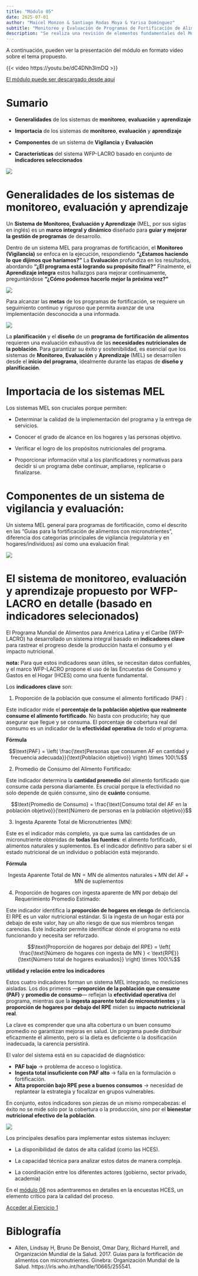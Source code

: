 ```yaml
---
title: "Módulo 05"
date: 2025-07-01
author: "Maicel Monzon & Santiago Rodas Moya & Yarisa Domínguez"
subtitle: "Monitoreo y Evaluación de Programas de Fortificación de Alimentos"
description: "Se realiza una revisión de elementos fundamentales del Monitoreo y Evaluación de Programas de Fortificación de Alimentos así como cuatro indicadores propuesto por WFP-LACRO para este fin"
---
```


A continuación, pueden ver la presentación del módulo en formato vídeo sobre el tema propuesto.

{{< video https://youtu.be/dC4DNh3lmDQ >}}

[El módulo puede ser descargado desde aquí](/static/videos/videomodulo05.zip)

# Sumario

-   **Generalidades** de los sistemas de **monitoreo**, **evaluación** y **aprendizaje**

-   **Importacia** de los sistemas de **monitoreo**, **evaluación** y **aprendizaje**

-   **Componentes** de un sistema de **Vigilancia** y **Evaluación**

-   **Características** del sistema WFP-LACRO basado en conjunto de **indicadores seleccionados**

![](/static/images/modulo05.png)

# Generalidades de los sistemas de monitoreo, evaluación y aprendizaje

Un **Sistema de Monitoreo, Evaluación y Aprendizaje** (MEL, por sus siglas en inglés) es un **marco integral y dinámico** diseñado para **guiar y mejorar la gestión de programas** de desarrollo.

Dentro de un sistema MEL para programas de fortificación, el **Monitoreo (Vigilancia)** se enfoca en la ejecución, respondiendo **"¿Estamos haciendo lo que dijimos que haríamos?"** La **Evaluación** profundiza en los resultados, abordando **"¿El programa está logrando su propósito final?"** Finalmente, el **Aprendizaje integra** estos hallazgos para mejorar continuamente, preguntándose **"¿Cómo podemos hacerlo mejor la próxima vez?"**

![](/static/images/modulo05conceptos.png)

Para alcanzar las **metas** de los programas de fortificación, se requiere un seguimiento continuo y riguroso que permita avanzar de una implementación desconocida a una informada.

![](/static/images/modulo05paso.png)

La **planificación** y el **diseño** de un **programa de fortificación de alimentos** requieren una evaluación exhaustiva de las **necesidades nutricionales de la población**. Para garantizar su éxito y sostenibilidad, es esencial que los sistemas de **Monitoreo**, **Evaluación** y **Aprendizaje** (MEL) se desarrollen desde el **inicio del programa**, idealmente durante las etapas de **diseño y planificación**.

# Importacia de los sistemas MEL

Los sistemas MEL son cruciales porque permiten:

-   Determinar la calidad de la implementación del programa y la entrega de servicios.

-   Conocer el grado de alcance en los hogares y las personas objetivo.

-   Verificar el logro de los propósitos nutricionales del programa.

-   Proporcionar información vital a los planificadores y normativas para decidir si un programa debe continuar, ampliarse, replicarse o finalizarse.

# Componentes de un sistema de vigilancia y evaluación:

Un sistema MEL general para programas de fortificación, como el descrito en las "Guías para la fortificación de alimentos con micronutrientes", diferencia dos categorías principales de vigilancia (regulatoria y en hogares/individuos) así como una evaluación final:

![](/static/images/modulo05mel2.png)

# El sistema de monitoreo, evaluación y aprendizaje propuesto por WFP-LACRO en detalle (basado en indicadores selecionados)

El Programa Mundial de Alimentos para América Latina y el Caribe (WFP-LACRO) ha desarrollado un sistema integral basado en **indicadores clave** para rastrear el progreso desde la producción hasta el consumo y el impacto nutricional.

**nota:** Para que estos indicadores sean útiles, se necesitan datos confiables, y el marco WFP-LACRO propone el uso de las Encuestas de Consumo y Gastos en el Hogar (HCES) como una fuente fundamental.

Los **indicadores clave** son:

1.  Proporción de la población que consume el alimento fortificado (PAF) :

Este indicador mide el **porcentaje de la población objetivo que realmente consume el alimento fortificado**. No basta con producirlo; hay que asegurar que llegue y se consuma. El porcentaje de cobertura real del consumo es un indicador de la **efectividad operativa** de todo el programa.

**Fórmula**

$$\text{PAF} = \left( \frac{\text{Personas que consumen AF en cantidad y frecuencia adecuada}}{\text{Población objetivo}} \right) \times 100\%$$

2.  Promedio de Consumo del Alimento Fortificado:

Este indicador determina la **cantidad promedio** del alimento fortificado que consume cada persona diariamente. Es crucial porque la efectividad no solo depende de quién consume, sino de **cuánto** consume.

$$\text{Promedio de Consumo} = \frac{\text{Consumo total del AF en la población objetivo}}{\text{Número de personas en la población objetivo}}$$

3.  Ingesta Aparente Total de Micronutrientes (MN):

Este es el indicador más completo, ya que suma las cantidades de un micronutriente obtenidas de **todas las fuentes**: el alimento fortificado, alimentos naturales y suplementos. Es el indicador definitivo para saber si el estado nutricional de un individuo o población está mejorando.

**Fórmula**

$$\text{Ingesta Aparente Total de MN} = \text{MN de alimentos naturales} + \text{MN del AF} + \text{MN de suplementos}$$

4.  Proporción de hogares con ingesta aparente de MN por debajo del Requerimiento Promedio Estimado:

Este indicador identifica la **proporción de hogares en riesgo** de deficiencia. El RPE es un valor nutricional estándar. Si la ingesta de un hogar está por debajo de este valor, hay un alto riesgo de que sus miembros tengan carencias. Este indicador permite identificar dónde el programa no está funcionando y necesita ser reforzado.

$$\text{Proporción de hogares por debajo del RPE} = \left( \frac{\text{Número de hogares con ingesta de MN } < \text{RPE}}{\text{Número total de hogares evaluados}} \right) \times 100\%$$

**utilidad y relación entre los indicadores**

Estos cuatro indicadores forman un sistema MEL integrado, no mediciones aisladas. Los dos primeros —**proporción de la población que consume (PAF)** y **promedio de consumo**— reflejan la **efectividad operativa** del programa, mientras que la **ingesta aparente total de micronutrientes** y la **proporción de hogares por debajo del RPE** miden su **impacto nutricional real**.

La clave es comprender que una alta cobertura o un buen consumo promedio no garantizan mejoras en salud. Un programa puede distribuir eficazmente el alimento, pero si la dieta es deficiente o la dosificación inadecuada, la carencia persistirá.

El valor del sistema está en su capacidad de diagnóstico:

-   **PAF bajo** → problema de acceso o logística.
-   **Ingesta total insuficiente con PAF alto** → falla en la formulación o fortificación.
-   **Alta proporción bajo RPE pese a buenos consumos** → necesidad de replantear la estrategia y focalizar en grupos vulnerables.

En conjunto, estos indicadores son piezas de un mismo rompecabezas: el éxito no se mide solo por la cobertura o la producción, sino por el **bienestar nutricional efectivo de la población**.

![](/static/images/modulo05reflexion.png)

Los principales desafíos para implementar estos sistemas incluyen:

-   La disponibilidad de datos de alta calidad (como las HCES).

-   La capacidad técnica para analizar estos datos de manera compleja.

-   La coordinación entre los diferentes actores (gobierno, sector privado, academia)

En el [módulo 06](../../modulos/tema02/modulo06.qmd) nos adentraremos en detalles en la encuestas HCES, un elemento crítico para la calidad del proceso.

[Acceder al Ejercicio 1](../../ejercicios/tema01/ejercicio05.qmd)

# Biblografía

-   Allen, Lindsay H, Bruno De Benoist, Omar Dary, Richard Hurrell, and Organización Mundial de la Salud. 2017. Guías para la fortificación de alimentos con micronutrientes. Ginebra: Organización Mundial de la Salud. https://iris.who.int/handle/10665/255541.

